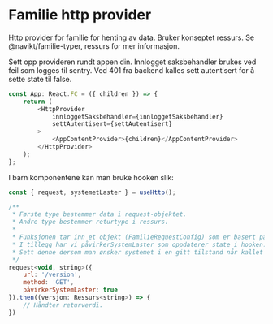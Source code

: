 
<Meta title="providers/http" />

# Familie http provider

Http provider for familie for henting av data. Bruker konseptet ressurs. Se @navikt/familie-typer, ressurs for mer informasjon.

Sett opp provideren rundt appen din. Innlogget saksbehandler brukes ved feil som logges til sentry.
Ved 401 fra backend kalles sett autentisert for å sette state til false.

```js
const App: React.FC = ({ children }) => {
    return (
        <HttpProvider
            innloggetSaksbehandler={innloggetSaksbehandler}
            settAutentisert={settAutentisert}
        >
            <AppContentProvider>{children}</AppContentProvider>
        </HttpProvider>
    );
};
```

I barn komponentene kan man bruke hooken slik:

```js
const { request, systemetLaster } = useHttp();

/**
 * Første type bestemmer data i request-objektet.
 * Andre type bestemmer returtype i ressurs.
 *
 * Funksjonen tar inn et objekt (FamilieRequestConfig) som er basert på axios sitt request-objekt.
 * I tillegg har vi påvirkerSystemLaster som oppdaterer state i hooken.
 * Sett denne dersom man ønsker systemet i en gitt tilstand når kallet kjøres.
 */
request<void, string>({
    url: '/version',
    method: 'GET',
    påvirkerSystemLaster: true
}).then((versjon: Ressurs<string>) => {
    // Håndter returverdi.
})
```
